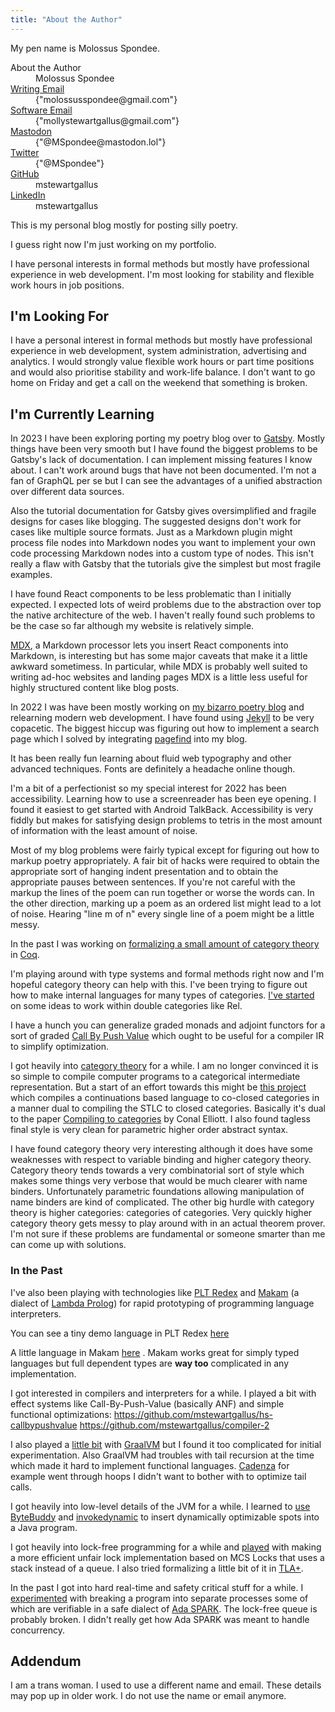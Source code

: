 ```yaml
---
title: "About the Author"
---
```



My pen name is Molossus Spondee.

<nav style={{float:"inline-end", marginInlineStart: "1ch"}}>
<dl>
<div>
<dt><A aria-current="page">About the Author</A></dt>
<dd>Molossus Spondee</dd>
</div>
<div>
<dt><A href="mailto:molossusspondee@gmail.com">Writing Email</A></dt>
<dd>{"molossusspondee@gmail.com"}</dd>
</div>
<div>
<dt><A href="mailto:mollystewartgallus@gmail.com">Software Email</A></dt>
<dd>{"mollystewartgallus@gmail.com"}</dd>
</div>
<div>
<dt><A rel="me" href="https://mastodon.lol/@MSpondee">Mastodon</A></dt>
<dd>{"@MSpondee@mastodon.lol"}</dd>
</div>
<div>
<dt><A href="https://twitter.com/MSpondee">Twitter</A></dt>
<dd>{"@MSpondee"}</dd>
</div>
<div>
<dt><a href="https://github.com/mstewartgallus">GitHub</a></dt>
<dd>mstewartgallus</dd>
</div>
<div>
<dt><a href="https://www.linkedin.com/in/mstewartgallus">LinkedIn</a></dt>
<dd>mstewartgallus</dd>
</div>
</dl>
</nav>

This is my personal blog mostly for posting silly poetry.

I guess right now I'm just working on my portfolio.

I have personal interests in formal methods but mostly have
professional experience in web development. I'm most looking for
stability and flexible work hours in job positions.

## I'm Looking For

I have a personal interest in formal methods but mostly have
professional experience in web development, system administration,
advertising and analytics.  I would strongly value flexible work hours
or part time positions and would also prioritise stability and
work-life balance.  I don't want to go home on Friday and get a call
on the weekend that something is broken.

## I'm Currently Learning

In 2023 I have been exploring porting my poetry blog over to
[Gatsby](gatsbyjs.com).  Mostly things have been very smooth but I
have found the biggest problems to be Gatsby's lack of documentation.
I can implement missing features I know about.  I can't work around
bugs that have not been documented.  I'm not a fan of GraphQL per se
but I can see the advantages of a unified abstraction over different
data sources.

Also the tutorial documentation for Gatsby gives oversimplified and
fragile designs for cases like blogging.  The suggested designs don't
work for cases like multiple source formats.  Just as a Markdown
plugin might process file nodes into Markdown nodes you want to
implement your own code processing Markdown nodes into a custom type
of nodes.  This isn't really a flaw with Gatsby that the tutorials
give the simplest but most fragile examples.

I have found React components to be less problematic than I initially
expected.  I expected lots of weird problems due to the abstraction
over top the native architecture of the web.  I haven't really found
such problems to be the case so far although my website is relatively
simple.

[MDX](https://mdxjs.com/), a Markdown processor lets you insert React
components into Markdown, is interesting but has some major caveats
that make it a little awkward sometimess.  In particular, while MDX is
probably well suited to writing ad-hoc websites and landing pages MDX
is a little less useful for highly structured content like blog posts.

In 2022 I was have been mostly working on [my bizarro poetry
blog](https://github.com/mstewartgallus/mstewartgallus.github.io) and
relearning modern web development.  I have found using
[Jekyll](https://jekyllrb.com/) to be very copacetic.  The biggest
hiccup was figuring out how to implement a search page which I solved
by integrating [pagefind](pagefind.app]) into my blog.

It has been really fun learning about fluid web typography and other
advanced techniques.  Fonts are definitely a headache online though.

I'm a bit of a perfectionist so my special interest for 2022 has been
accessibility.  Learning how to use a screenreader has been eye
opening.  I found it easiest to get started with Android TalkBack.
Accessibility is very fiddly but makes for satisfying design problems
to tetris in the most amount of information with the least amount of
noise.

Most of my blog problems were fairly typical except for figuring out
how to markup poetry appropriately.  A fair bit of hacks were required
to obtain the appropriate sort of hanging indent presentation and to
obtain the appropriate pauses between sentences.  If you're not
careful with the markup the lines of the poem can run together or
worse the words can.  In the other direction, marking up a poem as an
ordered list might lead to a lot of noise.  Hearing "line m of n"
every single line of a poem might be a little messy.

In the past I was working on [formalizing a small amount of category
theory](https://github.com/mstewartgallus/category-fun) in
[Coq](https://coq.inria.fr/).

I'm playing around with type systems and formal methods right now and
I'm hopeful category theory can help with this.  I've been trying to
figure out how to make internal languages for many types of
categories. [I've
started](https://github.com/mstewartgallus/doublecatrel) on some ideas
to work within double categories like Rel.

I have a hunch you can generalize graded monads and adjoint functors
for a sort of graded [Call By Push
Value](https://en.wikipedia.org/wiki/Call-by-push-value) which ought
to be useful for a compiler IR to simplify optimization.

I got heavily into [category
theory](http://nlab-pages.s3.us-east-2.amazonaws.com/nlab/show/category+theory#idea)
for a while. I am no longer convinced it is so simple to compile
computer programs to a categorical intermediate representation.  But a
start of an effort towards this might be [this
project](https://github.com/mstewartgallus/prologish) which compiles a
continuations based language to co-closed categories in a manner dual
to compiling the STLC to closed categories.  Basically it's dual to
the paper [Compiling to
categories](http://conal.net/papers/compiling-to-categories/) by Conal
Elliott.  I also found tagless final style is very clean for
parametric higher order abstract syntax.

I have found category theory very interesting although it does have
some weaknesses with respect to variable binding and higher category
theory.  Category theory tends towards a very combinatorial sort of
style which makes some things very verbose that would be much clearer
with name binders.  Unfortunately parametric foundations allowing
manipulation of name binders are kind of complicated.  The other big
hurdle with category theory is higher categories: categories of
categories.  Very quickly higher category theory gets messy to play
around with in an actual theorem prover.  I'm not sure if these
problems are fundamental or someone smarter than me can come up with
solutions.

### In the Past

I've also been playing with technologies like [PLT
Redex](https://redex.racket-lang.org/) and
[Makam](http://astampoulis.github.io/makam/) (a dialect of [Lambda
Prolog](https://www.lix.polytechnique.fr/~dale/lProlog/)) for rapid
prototyping of programming language interpreters.

You can see a tiny demo language in PLT Redex
[here](https://github.com/mstewartgallus/playground/blob/master/coexp.rkt)

A little language in Makam
[here](https://github.com/mstewartgallus/coc-makam) . Makam works
great for simply typed languages but full dependent types are **way
too** complicated in any implementation.

I got interested in compilers and interpreters for a while. I played a
bit with effect systems like Call-By-Push-Value (basically ANF) and
simple functional optimizations:
https://github.com/mstewartgallus/hs-callbypushvalue
https://github.com/mstewartgallus/compiler-2

I also played a [little bit](https://github.com/mstewartgallus/peacod)
with [GraalVM](https://www.graalvm.org/) but I found it too
complicated for initial experimentation.  Also GraalVM had troubles
with tail recursion at the time which made it hard to implement
functional languages.  [Cadenza](https://github.com/ekmett/cadenza)
for example went through hoops I didn't want to bother with to
optimize tail calls.

I got heavily into low-level details of the JVM for a while.  I
learned to [use](https://github.com/mstewartgallus/heaps)
[ByteBuddy](https://bytebuddy.net/) and
[invokedynamic](https://blogs.oracle.com/javamagazine/post/understanding-java-method-invocation-with-invokedynamic)
to insert dynamically optimizable spots into a Java program.

I got heavily into lock-free programming for a while and
[played](https://github.com/mstewartgallus/stacklock) with making a
more efficient unfair lock implementation based on MCS Locks that uses
a stack instead of a queue. I also tried formalizing a little bit of
it in [TLA+](https://lamport.azurewebsites.net/tla/high-level-view.html).

In the past I got into hard real-time and safety critical stuff for a
while. I
[experimented](https://github.com/mstewartgallus/linted/tree/master)
with breaking a program into separate processes some of which are
verifiable in a safe dialect of [Ada
SPARK](https://www.adacore.com/about-spark). The lock-free queue is
probably broken.  I didn't really get how Ada SPARK was meant to
handle concurrency.

## Addendum

I am a trans woman. I used to use a different name and email. These details may pop up in
older work.  I do not use the name or email anymore.
